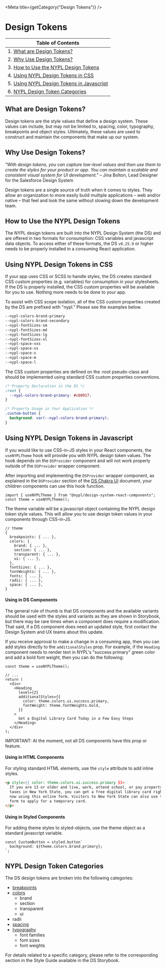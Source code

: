 

<Meta title={getCategory("Design Tokens")} />

# Design Tokens

| Table of Contents                                                                    |
| ------------------------------------------------------------------------------------ |
| 1. [What are Design Tokens?](#what-are-design-tokens)                                |
| 2. [Why Use Design Tokens?](#why-use-design-tokens)                                  |
| 3. [How to Use the NYPL Design Tokens](#figma-reference)                             |
| 4. [Using NYPL Design Tokens in CSS](#using-nypl-design-tokens-in-css)               |
| 5. [Using NYPL Design Tokens in Javascript](#using-nypl-design-tokens-in-javascript) |
| 6. [NYPL Design Token Categories](#nypl-design-token-categories)                     |

## What are Design Tokens?

Design tokens are the style values that define a design system. These values can include, but may not be limited to, spacing, color, typography, breakpoints and object styles. Ultimately, these values are used to construct and maintain the components that make up our system.

## Why Use Design Tokens?

_"With design tokens, you can capture low-level values and then use them to create the styles for your product or app. You can maintain a scalable and consistent visual system for UI development."_ – Jina Bolton, Lead Designer for the Salesforce Design System

Design tokens are a single source of truth when it comes to styles. They allow an organization to more easily build multiple applications – web and/or native – that feel and look the same without slowing down the development team.

## How to Use the NYPL Design Tokens

The NYPL design tokens are built into the NYPL Design System (the DS) and are offered in two formats for consumption: CSS variables and javascript data objects. To access either of these formats, the DS `v0.25.9` or higher needs to be properly installed in a consuming React application.

## Using NYPL Design Tokens in CSS

If your app uses CSS or SCSS to handle styles, the DS creates standard CSS custom properties (e.g. variables) for consumption in your stylesheets. If the DS is properly installed, the CSS custom properties will be available for you to use. Nothing more needs to be done to your app.

To assist with CSS scope isolation, all of the CSS custom properties created by the DS are prefixed with "nypl." Please see the examples below.

```css
--nypl-colors-brand-primary
--nypl-colors-brand-secondary
--nypl-fontSizes-sm
--nypl-fontSizes-md
--nypl-fontSizes-lg
--nypl-fontSizes-xl
--nypl-space-xxs
--nypl-space-xs
--nypl-space-s
--nypl-space-m
--nypl-space-l
```

The CSS custom properties are defined on the :root pseudo-class and should be implemented using standard CSS custom properties conventions.

```css
/* Property Declaration in the DS */
:root {
  --nypl-colors-brand-primary: #c60917;
}

/* Property Usage in Your Application */
.custom-button {
  background: var(--nypl-colors-brand-primary);
}
```

## Using NYPL Design Tokens in Javascript

If you would like to use CSS-in-JS styles in your React components, the `useNYPLTheme` hook will provide you with NYPL design token values. The hook depends on the `DSProvider` component and will not work properly outside of the `DSProvider` wrapper component.

After importing and implementing the `DSProvider` wrapper component, as explained in the `DSProvider` section of the [DS Chakra UI](?path=/story/chakra-ui--page#dsprovider) document, your children components can use this hook function.

```tsx
import { useNYPLTheme } from "@nypl/design-system-react-components";
const theme = useNYPLTheme();
```

The theme variable will be a javascript object containing the NYPL design token style values. This will allow you to use design token values in your components through CSS-in-JS.

```tsx
// theme
{
  breakpoints: { ... },
  colors: {
    brand: { ... },
    section: { ... },
    transparent: { ... },
    ui: { ... },
  },
  fontSizes: { ... },
  fontWeights: { ... },
  fonts: { ... },
  radii: { ... },
  space: { ... },
}
```

#### Using in DS Components

The general rule of thumb is that DS components and the available variants should be used with the styles and variants as they are shown in Storybook, but there may be rare times when a component does require a modification. That said, if a DS component does need an updated style, first contact the Design System and UX teams about this update.

If you receive approval to make a change in a consuming app, then you can add styles directly to the `additionalStyles` prop. For example, if the `Heading` component needs to render text in NYPL's "success primary" green color and add a bold font weight, then you can do the following:

```tsx
const theme = useNYPLTheme();

// ...
return (
  <div>
    <Heading
      level={2}
      additionalStyles={{
        color: theme.colors.ui.success.primary,
        fontWeight: theme.fontWeights.bold,
      }}
    >
      Get a Digital Library Card Today in a Few Easy Steps
    </Heading>
  </div>
);
```

IMPORTANT: At the moment, not all DS components have this prop or feature.

#### Using in HTML Components

For styling standard HTML elements, use the `style` attribute to add inline styles.

```html
<p style={{ color: theme.colors.ui.success.primary }}>
  If you are 13 or older and live, work, attend school, or pay property
  taxes in New York State, you can get a free digital library card right
  now using this online form. Visitors to New York State can also use this
  form to apply for a temporary card.
</p>
```

#### Using in Styled Components

For adding theme styles to styled-objects, use the theme object as a standard javascript variable.

```tsx
const CustomButton = styled.button`
  background: ${theme.colors.brand.primary};
`;
```

## NYPL Design Token Categories

The DS design tokens are broken into the following categories:

- [breakpoints](?path=/story/documentation-style-guide-breakpoints--page)
- [colors](?path=/story/documentation-style-guide-colors--page)
  - brand
  - section
  - transparent
  - ui
- radii
- [spacing](?path=/story/documentation-style-guide-spacing--page)
- [typography](?path=/story/documentation-style-guide-typography--page)
  - font families
  - font sizes
  - font weights

For details related to a specific category, please refer to the corresponding section in the Style Guide available in the DS Storybook.

